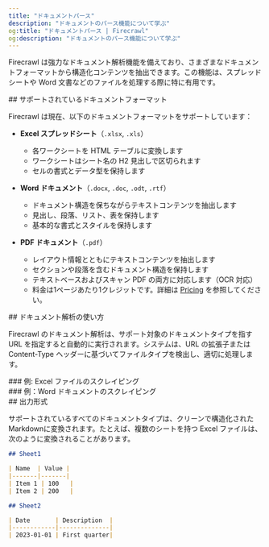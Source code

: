 ```yaml
---
title: "ドキュメントパース"
description: "ドキュメントのパース機能について学ぶ"
og:title: "ドキュメントパース | Firecrawl"
og:description: "ドキュメントのパース機能について学ぶ"
---
```



Firecrawl は強力なドキュメント解析機能を備えており、さまざまなドキュメントフォーマットから構造化コンテンツを抽出できます。この機能は、スプレッドシートや Word 文書などのファイルを処理する際に特に有用です。

<div id="supported-document-formats">
  ## サポートされているドキュメントフォーマット
</div>

Firecrawl は現在、以下のドキュメントフォーマットをサポートしています：

- **Excel スプレッドシート**（`.xlsx`, `.xls`）
  - 各ワークシートを HTML テーブルに変換します
  - ワークシートはシート名の H2 見出しで区切られます
  - セルの書式とデータ型を保持します

- **Word ドキュメント**（`.docx`, `.doc`, `.odt`, `.rtf`）
  - ドキュメント構造を保ちながらテキストコンテンツを抽出します
  - 見出し、段落、リスト、表を保持します
  - 基本的な書式とスタイルを保持します

- **PDF ドキュメント**（`.pdf`）
  - レイアウト情報とともにテキストコンテンツを抽出します
  - セクションや段落を含むドキュメント構造を保持します
  - テキストベースおよびスキャン PDF の両方に対応します（OCR 対応）
  - 料金は1ページあたり1クレジットです。詳細は [Pricing](https://docs.firecrawl.dev/pricing) を参照してください。

<div id="how-to-use-document-parsing">
  ## ドキュメント解析の使い方
</div>

Firecrawl のドキュメント解析は、サポート対象のドキュメントタイプを指す URL を指定すると自動的に実行されます。システムは、URL の拡張子または Content-Type ヘッダーに基づいてファイルタイプを検出し、適切に処理します。

<div id="example-scraping-an-excel-file">
  ### 例: Excel ファイルのスクレイピング
</div>

<ScrapeXLSX />

<div id="example-scraping-a-word-document">
  ### 例：Word ドキュメントのスクレイピング
</div>

<ScrapeDocument />

<div id="output-format">
  ## 出力形式
</div>

サポートされているすべてのドキュメントタイプは、クリーンで構造化されたMarkdownに変換されます。たとえば、複数のシートを持つ Excel ファイルは、次のように変換されることがあります。

```markdown
## Sheet1

| Name  | Value |
|-------|-------|
| Item 1 | 100   |
| Item 2 | 200   |

## Sheet2

| Date       | Description  |
|------------|--------------|
| 2023-01-01 | First quarter|
```
